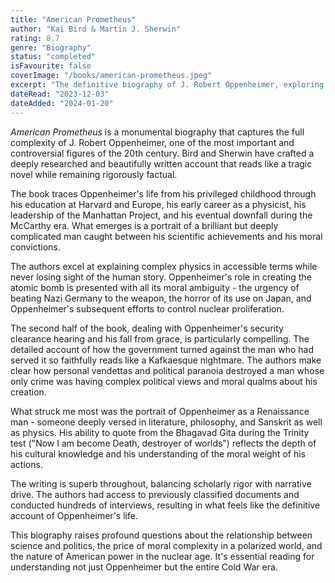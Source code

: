```yaml
---
title: "American Prometheus"
author: "Kai Bird & Martin J. Sherwin"
rating: 8.7
genre: "Biography"
status: "completed"
isFavourite: false
coverImage: "/books/american-prometheus.jpeg"
excerpt: "The definitive biography of J. Robert Oppenheimer, exploring the complex life of the physicist who led the Manhattan Project and later became a victim of McCarthyism."
dateRead: "2023-12-03"
dateAdded: "2024-01-20"
---
```


*American Prometheus* is a monumental biography that captures the full complexity of J. Robert Oppenheimer, one of the most important and controversial figures of the 20th century. Bird and Sherwin have crafted a deeply researched and beautifully written account that reads like a tragic novel while remaining rigorously factual.

The book traces Oppenheimer's life from his privileged childhood through his education at Harvard and Europe, his early career as a physicist, his leadership of the Manhattan Project, and his eventual downfall during the McCarthy era. What emerges is a portrait of a brilliant but deeply complicated man caught between his scientific achievements and his moral convictions.

The authors excel at explaining complex physics in accessible terms while never losing sight of the human story. Oppenheimer's role in creating the atomic bomb is presented with all its moral ambiguity - the urgency of beating Nazi Germany to the weapon, the horror of its use on Japan, and Oppenheimer's subsequent efforts to control nuclear proliferation.

The second half of the book, dealing with Oppenheimer's security clearance hearing and his fall from grace, is particularly compelling. The detailed account of how the government turned against the man who had served it so faithfully reads like a Kafkaesque nightmare. The authors make clear how personal vendettas and political paranoia destroyed a man whose only crime was having complex political views and moral qualms about his creation.

What struck me most was the portrait of Oppenheimer as a Renaissance man - someone deeply versed in literature, philosophy, and Sanskrit as well as physics. His ability to quote from the Bhagavad Gita during the Trinity test ("Now I am become Death, destroyer of worlds") reflects the depth of his cultural knowledge and his understanding of the moral weight of his actions.

The writing is superb throughout, balancing scholarly rigor with narrative drive. The authors had access to previously classified documents and conducted hundreds of interviews, resulting in what feels like the definitive account of Oppenheimer's life.

This biography raises profound questions about the relationship between science and politics, the price of moral complexity in a polarized world, and the nature of American power in the nuclear age. It's essential reading for understanding not just Oppenheimer but the entire Cold War era.